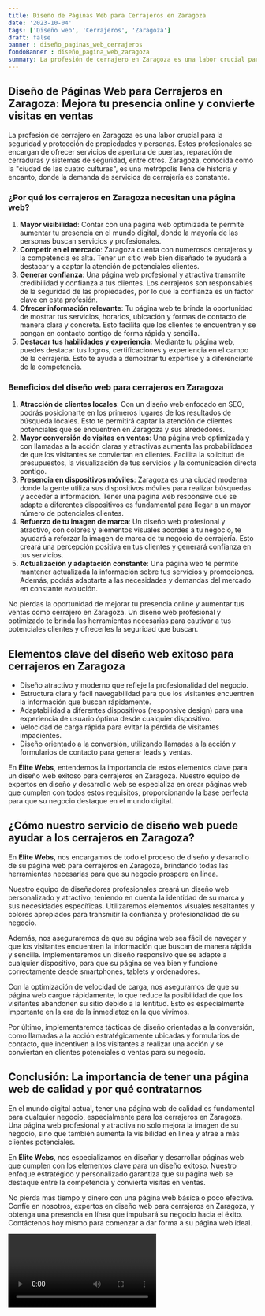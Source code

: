 ```yaml
---
title: Diseño de Páginas Web para Cerrajeros en Zaragoza
date: '2023-10-04'
tags: ['Diseño web', 'Cerrajeros', 'Zaragoza']
draft: false
banner : diseño_paginas_web_cerrajeros
fondoBanner : diseño_pagina_web_zaragoza
summary: La profesión de cerrajero en Zaragoza es una labor crucial para la seguridad y protección de propiedades y personas. Estos profesionales se encargan de ofrecer servicios de apertura de puertas, reparación de cerraduras y sistemas de seguridad, entre otros. Zaragoza, conocida como la ciudad de las cuatro culturas, es una metrópolis llena de historia y encanto, donde la demanda de servicios de cerrajería es constante.
---
```


## Diseño de Páginas Web para Cerrajeros en Zaragoza: Mejora tu presencia online y convierte visitas en ventas

La profesión de cerrajero en Zaragoza es una labor crucial para la seguridad y protección de propiedades y personas. Estos profesionales se encargan de ofrecer servicios de apertura de puertas, reparación de cerraduras y sistemas de seguridad, entre otros. Zaragoza, conocida como la "ciudad de las cuatro culturas", es una metrópolis llena de historia y encanto, donde la demanda de servicios de cerrajería es constante.

### ¿Por qué los cerrajeros en Zaragoza necesitan una página web?

1. **Mayor visibilidad**: Contar con una página web optimizada te permite aumentar tu presencia en el mundo digital, donde la mayoría de las personas buscan servicios y profesionales.
2. **Competir en el mercado**: Zaragoza cuenta con numerosos cerrajeros y la competencia es alta. Tener un sitio web bien diseñado te ayudará a destacar y a captar la atención de potenciales clientes.
3. **Generar confianza**: Una página web profesional y atractiva transmite credibilidad y confianza a tus clientes. Los cerrajeros son responsables de la seguridad de las propiedades, por lo que la confianza es un factor clave en esta profesión.
4. **Ofrecer información relevante**: Tu página web te brinda la oportunidad de mostrar tus servicios, horarios, ubicación y formas de contacto de manera clara y concreta. Esto facilita que los clientes te encuentren y se pongan en contacto contigo de forma rápida y sencilla.
5. **Destacar tus habilidades y experiencia**: Mediante tu página web, puedes destacar tus logros, certificaciones y experiencia en el campo de la cerrajería. Esto te ayuda a demostrar tu expertise y a diferenciarte de la competencia.

### Beneficios del diseño web para cerrajeros en Zaragoza

1. **Atracción de clientes locales**: Con un diseño web enfocado en SEO, podrás posicionarte en los primeros lugares de los resultados de búsqueda locales. Esto te permitirá captar la atención de clientes potenciales que se encuentren en Zaragoza y sus alrededores.
2. **Mayor conversión de visitas en ventas**: Una página web optimizada y con llamadas a la acción claras y atractivas aumenta las probabilidades de que los visitantes se conviertan en clientes. Facilita la solicitud de presupuestos, la visualización de tus servicios y la comunicación directa contigo.
3. **Presencia en dispositivos móviles**: Zaragoza es una ciudad moderna donde la gente utiliza sus dispositivos móviles para realizar búsquedas y acceder a información. Tener una página web responsive que se adapte a diferentes dispositivos es fundamental para llegar a un mayor número de potenciales clientes.
4. **Refuerzo de tu imagen de marca**: Un diseño web profesional y atractivo, con colores y elementos visuales acordes a tu negocio, te ayudará a reforzar la imagen de marca de tu negocio de cerrajería. Esto creará una percepción positiva en tus clientes y generará confianza en tus servicios.
5. **Actualización y adaptación constante**: Una página web te permite mantener actualizada la información sobre tus servicios y promociones. Además, podrás adaptarte a las necesidades y demandas del mercado en constante evolución.

No pierdas la oportunidad de mejorar tu presencia online y aumentar tus ventas como cerrajero en Zaragoza. Un diseño web profesional y optimizado te brinda las herramientas necesarias para cautivar a tus potenciales clientes y ofrecerles la seguridad que buscan.

<GifSeo />

<Cta />

## Elementos clave del diseño web exitoso para cerrajeros en Zaragoza

- Diseño atractivo y moderno que refleje la profesionalidad del negocio.
- Estructura clara y fácil navegabilidad para que los visitantes encuentren la información que buscan rápidamente.
- Adaptabilidad a diferentes dispositivos (responsive design) para una experiencia de usuario óptima desde cualquier dispositivo.
- Velocidad de carga rápida para evitar la pérdida de visitantes impacientes.
- Diseño orientado a la conversión, utilizando llamadas a la acción y formularios de contacto para generar leads y ventas.

En **Élite Webs**, entendemos la importancia de estos elementos clave para un diseño web exitoso para cerrajeros en Zaragoza. Nuestro equipo de expertos en diseño y desarrollo web se especializa en crear páginas web que cumplen con todos estos requisitos, proporcionando la base perfecta para que su negocio destaque en el mundo digital.

## ¿Cómo nuestro servicio de diseño web puede ayudar a los cerrajeros en Zaragoza?

En **Élite Webs**, nos encargamos de todo el proceso de diseño y desarrollo de su página web para cerrajeros en Zaragoza, brindando todas las herramientas necesarias para que su negocio prospere en línea.

Nuestro equipo de diseñadores profesionales creará un diseño web personalizado y atractivo, teniendo en cuenta la identidad de su marca y sus necesidades específicas. Utilizaremos elementos visuales resaltantes y colores apropiados para transmitir la confianza y profesionalidad de su negocio.

Además, nos aseguraremos de que su página web sea fácil de navegar y que los visitantes encuentren la información que buscan de manera rápida y sencilla. Implementaremos un diseño responsivo que se adapte a cualquier dispositivo, para que su página se vea bien y funcione correctamente desde smartphones, tablets y ordenadores.

Con la optimización de velocidad de carga, nos aseguramos de que su página web cargue rápidamente, lo que reduce la posibilidad de que los visitantes abandonen su sitio debido a la lentitud. Esto es especialmente importante en la era de la inmediatez en la que vivimos.

Por último, implementaremos tácticas de diseño orientadas a la conversión, como llamadas a la acción estratégicamente ubicadas y formularios de contacto, que incentiven a los visitantes a realizar una acción y se conviertan en clientes potenciales o ventas para su negocio.

## Conclusión: La importancia de tener una página web de calidad y por qué contratarnos

En el mundo digital actual, tener una página web de calidad es fundamental para cualquier negocio, especialmente para los cerrajeros en Zaragoza. Una página web profesional y atractiva no solo mejora la imagen de su negocio, sino que también aumenta la visibilidad en línea y atrae a más clientes potenciales.

En **Élite Webs**, nos especializamos en diseñar y desarrollar páginas web que cumplen con los elementos clave para un diseño exitoso. Nuestro enfoque estratégico y personalizado garantiza que su página web se destaque entre la competencia y convierta visitas en ventas.

No pierda más tiempo y dinero con una página web básica o poco efectiva. Confíe en nosotros, expertos en diseño web para cerrajeros en Zaragoza, y obtenga una presencia en línea que impulsará su negocio hacia el éxito. Contáctenos hoy mismo para comenzar a dar forma a su página web ideal.

<Video />

<CtaBot job='Cerrajeros' city='Zaragoza'/>

<Gmaps query='Zaragoza+españa+maps' />